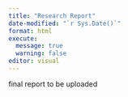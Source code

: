 ```yaml
---
title: "Research Report"
date-modified: "`r Sys.Date()`"
format: html
execute: 
  message: true 
  warning: false
editor: visual
---
```


final report to be uploaded
